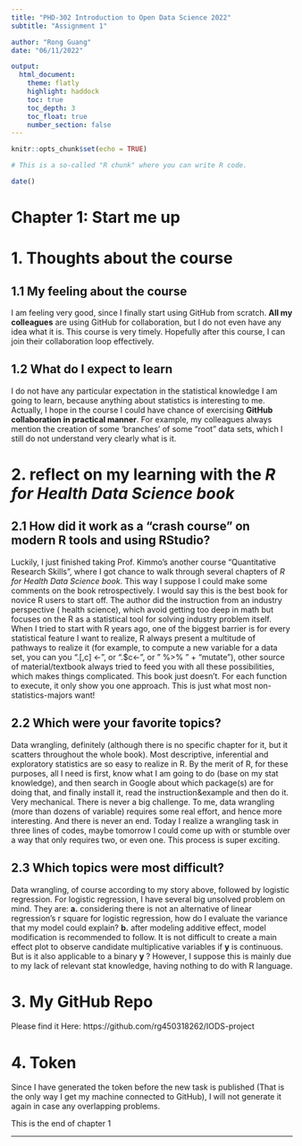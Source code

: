 ```yaml
---
title: "PHD-302 Introduction to Open Data Science 2022"
subtitle: "Assignment 1"

author: "Rong Guang"
date: "06/11/2022"

output: 
  html_document:
    theme: flatly
    highlight: haddock
    toc: true
    toc_depth: 3
    toc_float: true
    number_section: false
---
```


```r
knitr::opts_chunk$set(echo = TRUE)
```


```r
# This is a so-called "R chunk" where you can write R code.

date()

```
# **Chapter 1: Start me up**
# 1. Thoughts about the course

## 1.1 My feeling about the course

I am feeling very good, since I finally start using GitHub from scratch. **All my colleagues** are using GitHub for collaboration, but I do not even have any idea what it is. This course is very timely. Hopefully after this course, I can join their collaboration loop effectively. 

## 1.2 What do I expect to learn

I do not have any particular expectation in the statistical knowledge I am going to learn, because anything about statistics is interesting to me. Actually, I hope in the course I could have chance of exercising **GitHub collaboration in practical manner**. For example, my colleagues always mention the creation of some 'branches' of some "root" data sets, which I still do not understand very clearly what is it.

# 2. reflect on my learning with the *R for Health Data Science book*

## 2.1 How did it work as a "crash course" on modern R tools and using RStudio?

Luckily, I just finished taking Prof. Kimmo's another course "Quantitative Research Skills", where I got chance to walk through several chapters of *R for Health Data Science book*. This way I suppose I could make some comments on the book retrospectively. I would say this is the best book for novice R users to start off. The author did the instruction from an industry perspective ( health science), which avoid getting too deep in math but focuses on the R as a statistical tool for solving industry problem itself. When I tried to start with R years ago, one of the biggest barrier is for every statistical feature I want to realize, R always present a multitude of pathways to realize it (for example, to compute a new variable for a data set, you can you ".[,c] <-", or ".$c<-", or " %>% " + "mutate"), other source of material/textbook always tried to feed you with all these possibilities, which makes things complicated. This book just doesn't. For each function to execute, it only show you one approach. This is just what most non-statistics-majors want! 

## 2.2 Which were your favorite topics?

Data wrangling, definitely (although there is no specific chapter for it, but it scatters throughout the whole book). Most descriptive, inferential and exploratory statistics are so easy to realize in R. By the merit of R, for these purposes, all I need is first, know what I am going to do (base on my stat knowledge), and then search in Google about which package(s) are for doing that, and finally install it, read the instruction&example and then do it. Very mechanical. There is never a big challenge. To me, data wrangling (more than dozens of variable) requires some real effort, and hence more interesting. And there is never an end. Today I realize a wrangling task in three lines of codes, maybe tomorrow I could come up with or stumble over a way that only requires two, or even one. This process is super exciting. 

## 2.3 Which topics were most difficult? 

Data wrangling, of course according to my story above, followed by logistic regression. For logistic regression, I have several big unsolved problem on mind. They are: __a.__ considering there is not an alternative of linear regression's r square for logistic regression, how do I evaluate the variance that my model could explain? __b.__ after modeling additive effect, model modification is recommended to follow. It is not difficult to create a main effect plot to observe candidate multiplicative variables if __y__ is continuous. But is it also applicable to a binary __y__ ? However, I suppose this is mainly due to my lack of relevant stat knowledge, having nothing to do with R language. 


# 3. My GitHub Repo

Please find it Here:
  https://github.com/rg450318262/IODS-project

# 4. Token

Since I have generated the token before the new task is published (That is the only way I get my machine connected to GitHub), I will not generate it again in case any overlapping problems. 


This is the end of chapter 1

***********************




